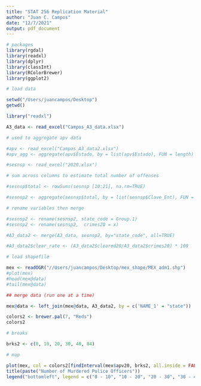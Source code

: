 ```yaml
---
title: "STAT 256 Replication Material"
author: "Juan C. Campos"
date: "12/7/2021"
output: pdf_document
---
```


```r
# packages
library(rgdal)
library(readxl)
library(dplyr)
library(classInt)
library(RColorBrewer)
library(ggplot2)
```


```r
# load data

setwd("/Users/juancampos/Desktop")
getwd()

library("readxl")

A3_data <- read_excel("Campos_A3_data.xlsx")

```

```r
# used to aggregate apv data

#apv <- read_excel("Campos_A3_data2.xlsx")
#apv_agg <- aggregate(apv$Estado, by = list(apv$Estado), FUN = length)
```

```r
#sesnsp <- read_excel("2020.xlsx")

```

```r
# sum across columns to estimate total number of offenses

#sesnsp$total <- rowSums(sesnsp [10:21], na.rm=TRUE)

```


```r
#sesnsp2 <- aggregate(sesnsp$total, by = list(sesnsp$Clave_Ent), FUN = sum)

```


```r
# rename variables then merge

#sesnsp2 <- rename(sesnsp2, state_code = Group.1)
#sesnsp2 <- rename(sesnsp2,  crimes20 = x)

#A3_data2 <- merge(A3_data, sesnsp2, by="state_code", all=TRUE)
```

```r

#A3_data2$clear_rate <- (A3_data2$cleared20/A3_data2$crimes20) * 100

```

```r
# load shapefile

mex <- readOGR("//Users/juancampos/Desktop/mex_shape/MEX_adm1.shp")
#plot(mex)
#head(mex@data)
#tail(mex@data)
```

```r
## merge data (run one at a time)

mex@data <- left_join(mex@data, A3_data2, by = c('NAME_1' = "state"))

```

```r

colors2 <- brewer.pal(7, "Reds")
colors2

# breaks

brks2 <- c(0, 10, 20, 30, 40, 84)

# map

plot(mex, col = colors2[findInterval(mex$apv20, brks2, all.inside = FALSE)], axes = F)
title(paste("Number of Murdered Police Officers"))
legend("bottomleft", legend = c("0 - 10", "10 - 20", "20 - 30", "30 - 40", "84"), fill=colors2,bty="n")


```

